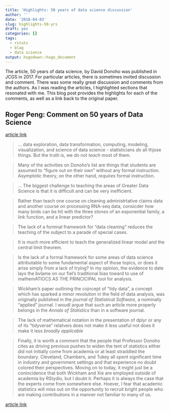```yaml
---
title: 'Highlights: 50 years of data science discussion'
author: ''
date: '2018-04-03'
slug: highlights-50-yrs
draft: yes
categories: []
tags:
  - rstats
  - blag
  - data science
output: hugodown::hugo_document
---
```


The article, 50 years of data science, by David Donoho was published in JCGS in 2017. For particular articles, there is sometimes invited discussion and comment. There was some really great discussion and comments from the authors. As I was reading the articles, I highlighted sections that resonated with me. This blog post provides the highlights for each of the comments, as well as a link back to the original paper.

## Roger Peng: Comment on 50 years of Data Science

[article link]()

> ... data exploration, data transformation, computing, modeling, visualization, and science of data science - statisticians _do_ all thjose things. But the truth is, we do not _teach_ most of them.

> Many of the activities on Donoho's list are things that students are assumed to "figure out on their own" without any formal instruction. Asymptotic theory, on the other hand, _requires_ formal instruction.

> ... The biggest challenge to teaching the areas of Greater Data Science is that it is difficult and can be very inefficient.

> Rather than teach one course on cleaning administrtative claims data and another course on processing RNA-seq data, consicder how many birds can be hit with the three stones of an exponential family, a link function, and a linear predictor?

> The lack of a formnal framework for "data cleaning" reduces the teaching of the subject to a parade of special cases.

> It is much more efficient to teach the generalized linear model and the central limit theorem.

> Is the lack of a formal framework for some areas of data science attributable to some fundamental aspect of those topics, or does it arise simply from a lack of trying? In my opinion, the evidence to date lays the bvlame on our fiel's traditional bias toward to use of mathemATIOCS AS THE PRINCICIPAL tool for analysis.

> Wickham's paper outlining the cojncept of "tidy data", a concept which has sparked a minor revolution in the field of data analysis, was originally published in the _journal of Statistical Software_, a nominally "applied" journal. I woudl argue that such an article more properly belongs in the _Annals of Statistics_ than in a software journal.

> The lack of mathematical notation in the presentation of dplyr or any of its "tidyverse" relatveis does not make it less useful not does it make it less _broadly applicable_

> Finally, it is worth a comment that the people that Professor Donoho cites as driving previous pushes to widen the tent of statistics either did not initially come from academia or at least straddled the boundary. Cleveland, Chambers, and Tukey all spent significant time in industry and government settings and that experience no doubt colored their perspectives. Moving on to today, it might just be a conincidence that both Wickham and Xie are employed outside of academia by RStydio, but I doubt it. Perhaps it is always the case that the experts come from somewhere else. Hoever, I fear that academic statistics will miss out on the opportunity to recruit bright people who are making contributions in a manner not familiar to many of us.

[article link]()
